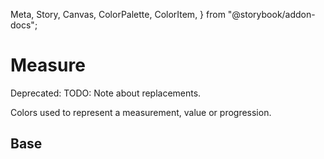   Meta,
  Story,
  Canvas,
  ColorPalette,
  ColorItem,
} from "@storybook/addon-docs";

<Meta title="Theme/Palettes/Measured" />

# Measure

<Banner status="warning">Deprecated: TODO: Note about replacements.</Banner>

Colors used to represent a measurement, value or progression.

## Base

<ColorContainer className="paletteContainer">
  <ColorPalette className="docs">
    <ColorItem
      title="Background"
      subtitle="**Deprecated:** --salt-palette-measured-background"
      colors={{
        "--salt-palette-measured-background":
          "var(--salt-palette-measured-background)",
        "--salt-palette-measured-border-background":
          "var(--salt-palette-measured-border-background)",
      }}
    />
    <ColorItem
      title="Border"
      subtitle="**Deprecated:** --salt-palette-measured-border"
      colors={{
        "--salt-palette-measured-border": "var(--salt-palette-measured-border)",
        "--salt-palette-measured-border-disabled":
          "var(--salt-palette-measured-border-disabled)",
      }}
    />
    <ColorItem
      title="Fill"
      subtitle="**Deprecated:** --salt-palette-measured-fill"
      colors={{
        "--salt-palette-measured-fill": "var(--salt-palette-measured-fill)",
        "--salt-palette-measured-fill-disabled":
          "var(--salt-palette-measured-fill-disabled)",
      }}
    />
    <ColorItem
      title="Foreground"
      subtitle="**Deprecated:** --salt-palette-measured-foreground"
      colors={{
        "--salt-palette-measured-foreground":
          "var(--salt-palette-measured-foreground)",
        "--salt-palette-measured-foreground-disabled":
          "var(--salt-palette-measured-foreground-disabled)",
        "--salt-palette-measured-foreground-active":
          "var(--salt-palette-measured-foreground-active)",
        "--salt-palette-measured-foreground-activeDisabled":
          "var(--salt-palette-measured-foreground-activeDisabled)",
      }}
    />
  </ColorPalette>
</ColorContainer>
